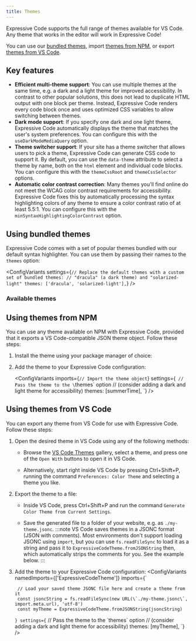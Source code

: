 ```yaml
---
title: Themes
---
```



Expressive Code supports the full range of themes available for VS Code. Any theme that works in the editor will work in Expressive Code!

You can use our [bundled themes](#using-bundled-themes), import [themes from NPM](#using-themes-from-npm), or export [themes from VS Code](#using-themes-from-vs-code).

## Key features

- **Efficient multi-theme support**: You can use multiple themes at the same time, e.g. a dark and a light theme for improved accessibility. In contrast to other popular solutions, this does not lead to duplicate HTML output with one block per theme. Instead, Expressive Code renders every code block once and uses optimized CSS variables to allow switching between themes.
- **Dark mode support**: If you specify one dark and one light theme, Expressive Code automatically displays the theme that matches the user's system preferences. You can configure this with the `useDarkModeMediaQuery` option.
- **Theme switcher support**: If your site has a theme switcher that allows users to pick a theme, Expressive Code can generate CSS code to support it. By default, you can use the `data-theme` attribute to select a theme by name, both on the `html` element and individual code blocks. You can configure this with the `themeCssRoot` and `themeCssSelector` options.
- **Automatic color contrast correction**: Many themes you'll find online do not meet the WCAG color contrast requirements for accessibility. Expressive Code fixes this by automatically processing the syntax highlighting colors of any theme to ensure a color contrast ratio of at least 5.5:1. You can configure this with the `minSyntaxHighlightingColorContrast` option.

## Using bundled themes

Expressive Code comes with a set of popular themes bundled with our default syntax highlighter. You can use them by passing their names to the `themes` option:

<ConfigVariants
  settings={`
    // Replace the default themes with a custom set of bundled themes:
    // "dracula" (a dark theme) and "solarized-light"
    themes: ['dracula', 'solarized-light'],
  `}
/>

### Available themes


<BundledThemes/>

## Using themes from NPM

You can use any theme available on NPM with Expressive Code, provided that it exports a VS Code-compatible JSON theme object. Follow these steps:

1. Install the theme using your package manager of choice:
  
    <PackageManagers pkg="summer-time" prefix="# Install any theme from NPM here, e.g. `summer-time`" />

2. Add the theme to your Expressive Code configuration:

    <ConfigVariants
      imports={`
        // Import the theme object
      `}
      settings={`
        // Pass the theme to the \`themes\` option
        // (consider adding a dark and light theme for accessibility)
        themes: [summerTime],
      `}
    />

## Using themes from VS Code

You can export any theme from VS Code for use with Expressive Code. Follow these steps:

1. Open the desired theme in VS Code using any of the following methods:
    - Browse the [VS Code Themes](https://vscodethemes.com/) gallery, select a theme, and press one of the `Open With` buttons to open it in VS Code.

    - Alternatively, start right inside VS Code by pressing Ctrl+Shift+P, running the command `Preferences: Color Theme` and selecting a theme you like.

2. Export the theme to a file:
    - Inside VS Code, press Ctrl+Shift+P and run the command `Generate Color Theme from Current Settings`.

    - Save the generated file to a folder of your website, e.g. as `./my-theme.jsonc`.
      :::note
      VS Code saves themes in a JSONC format (JSON with comments). Most environments don't support loading JSONC using `import`, but you can use `fs.readFileSync` to load it as a string and pass it to `ExpressiveCodeTheme.fromJSONString` then, which automatically strips the comments for you. See the example below.
      :::

3. Add the theme to your Expressive Code configuration:
    <ConfigVariants
      namedImports={['ExpressiveCodeTheme']}
      imports={`

        // Load your saved theme JSONC file here and create a theme from it
        const jsoncString = fs.readFileSync(new URL(\`./my-theme.jsonc\`, import.meta.url), 'utf-8')
        const myTheme = ExpressiveCodeTheme.fromJSONString(jsoncString)
      `}
      settings={`
        // Pass the theme to the \`themes\` option
        // (consider adding a dark and light theme for accessibility)
        themes: [myTheme],
      `}
    />
